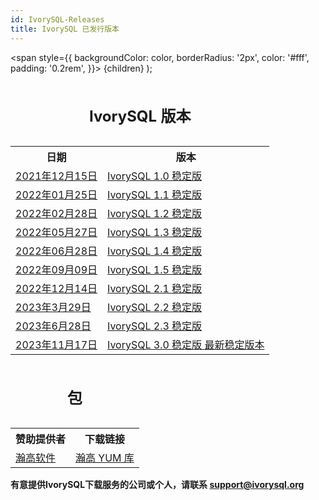 ```yaml
---
id: IvorySQL-Releases
title: IvorySQL 已发行版本
---
```


  <span
    style={{
      backgroundColor: color,
      borderRadius: '2px',
      color: '#fff',
      padding: '0.2rem',
    }}>
    {children}
  </span>
);


<table>
<caption><h2>IvorySQL 版本</h2></caption>
  <tr>
    <th>日期</th>
    <th>版本</th>
  </tr>
  <tr>
    <td>
        <a href="https://docs.ivorysql.org/cn/ivorysql-doc/v1.0/v1.0/1.html">2021年12月15日</a>
    </td>
    <td>
        <a href="https://docs.ivorysql.org/cn/ivorysql-doc/v1.0/v1.0/1.html">IvorySQL 1.0 稳定版</a>
    </td>
  </tr>
  <tr>
    <td>
        <a href="https://docs.ivorysql.org/cn/ivorysql-doc/v1.1/v1.1/1.html">2022年01月25日</a>
    </td>
    <td>
        <a href="https://docs.ivorysql.org/cn/ivorysql-doc/v1.1/v1.1/1.html">IvorySQL 1.1 稳定版</a>
    </td>
  </tr>
  <tr>
    <td>
        <a href="https://docs.ivorysql.org/cn/ivorysql-doc/v1.2/v1.2/1.html">2022年02月28日</a>
    </td>
    <td>
        <a href="https://docs.ivorysql.org/cn/ivorysql-doc/v1.2/v1.2/1.html">IvorySQL 1.2 稳定版</a>
    </td>
  </tr>
  <tr>
    <td>
        <a href="https://docs.ivorysql.org/cn/ivorysql-doc/v1.3/v1.3/1.html">2022年05月27日</a>
    </td>
    <td>
        <a href="https://docs.ivorysql.org/cn/ivorysql-doc/v1.3/v1.3/1.html">IvorySQL 1.3 稳定版</a>
    </td>
  </tr>
  <tr>
    <td>
        <a href="https://docs.ivorysql.org/cn/ivorysql-doc/v1.4/v1.4/1.html">2022年06月28日</a>
    </td>
    <td>
        <a href="https://docs.ivorysql.org/cn/ivorysql-doc/v1.4/v1.4/1.html">IvorySQL 1.4 稳定版</a>
    </td>
  </tr>
  <tr>
    <td>
        <a href="https://docs.ivorysql.org/cn/ivorysql-doc/v1.5/v1.5/1.html">2022年09月09日</a>
    </td>
    <td>
        <a href="https://docs.ivorysql.org/cn/ivorysql-doc/v1.5/v1.5/1.html">IvorySQL 1.5 稳定版</a>
    </td>
  </tr>
  <tr>
    <td>
        <a href="https://docs.ivorysql.org/cn/ivorysql-doc/v2.1/v2.1/1.html">2022年12月14日</a>
    </td>
    <td>
        <a href="https://docs.ivorysql.org/cn/ivorysql-doc/v2.1/v2.1/1.html">IvorySQL 2.1 稳定版</a>
    </td>
  </tr>
  <tr>
      <td>
        <a href="https://docs.ivorysql.org/cn/ivorysql-doc/v2.2/v2.2/1.html">2023年3月29日</a>
    </td>
    <td>
        <a href="https://docs.ivorysql.org/cn/ivorysql-doc/v2.2/v2.2/1.html">IvorySQL 2.2 稳定版</a>
    </td>
  </tr>
  <tr>
      <td>
        <a href="https://docs.ivorysql.org/cn/ivorysql-doc/v2.3/v2.3/1.html">2023年6月28日</a>
    </td>
    <td>
        <a href="https://docs.ivorysql.org/cn/ivorysql-doc/v2.3/v2.3/1.html">IvorySQL 2.3 稳定版</a>
    </td>
  </tr>
  <tr>
      <td>
        <a href="https://docs.ivorysql.org/cn/ivorysql-doc/v3.0/v3.0/1.html">2023年11月17日</a>
    </td>
    <td>
        <a href="https://docs.ivorysql.org/cn/ivorysql-doc/v3.0/v3.0/1.html">IvorySQL 3.0 稳定版 <Highlight color="#1ca3ec">最新稳定版本</Highlight></a>
    </td>
  </tr>
</table>



<table>
<caption><h2>包</h2></caption>
  <tr>
    <th>赞助提供者</th>
    <th>下载链接</th>
  </tr>
  <tr>
    <td>
        <a href="http://www.highgo.ca">瀚高软件</a>
    </td>
    <td>
        <a href="https://yum.highgo.ca/ivorysql.html">瀚高 YUM 库</a>
    </td>
  </tr>
</table>



**<Highlight color="#25c2a0">有意提供IvorySQL下载服务的公司或个人，请联系 support@ivorysql.org</Highlight>**
